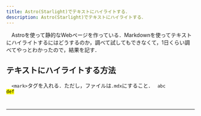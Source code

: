 ```yaml
---
title: Astro(Starlight)でテキストにハイライトする．
description: Astro(Starlight)でテキストにハイライトする． 
---
```


　Astroを使って静的なWebページを作っている．Markdownを使ってテキストにハイライトするにはどうするのか，調べて試してもできなくて，1日くらい調べてやっとわかったので，結果を記す．

## テキストにハイライトする方法
　`<mark>`タグを入れる．ただし，ファイルは`.mdx`にすること．
<Code code="abc <mark>def</mark>" title="xxx.mdx" />
abc <mark>def</mark>

***